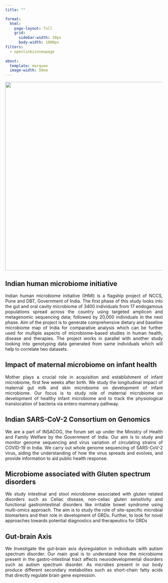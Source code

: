 ```yaml
---
title: ""

format: 
  html:
    page-layout: full
    grid:
      sidebar-width: 30px
      body-width: 1000px
filters:
  - openlinksinnewpage
  
about: 
  template: marquee
  image-width: 50em
---
```


::: {style="text-align: center"}
![](img/wordcloud.png){fig-align="center" width="600"}
:::

## Indian human microbiome initiative

::: {style="text-align: justify"}
Indian human microbiome initiative (IHMI) is a flagship project of NCCS, Pune and DBT, Government of India. The first phase of this study looks into the gut and oral cavity microbiome of 3400 individuals from 17 endogamous populations spread across the country using targeted amplicon and metagenomic sequencing data; followed by 20,000 individuals in the next phase. Aim of the project is to generate comprehensive dietary and baseline microbiome map of India for comparative analysis which can be further used for multiple aspects of microbiome-based studies in human health, disease and therapies. The project works in parallel with another study looking into genotyping data generated from same individuals which will help to correlate two datasets.
:::

## Impact of maternal microbiome on infant health

::: {style="text-align: justify"}
Mother plays a crucial role in acquisition and establishment of infant microbiome, first few weeks after birth. We study the longitudinal impact of maternal gut milk and skin microbiome on development of infant microbiome. Our focus is to study role of maternal microbiome on development of healthy infant microbiome and to track the physiological translocation of bacteria via entero mammary pathway.
:::

## Indian SARS-CoV-2 Consortium on Genomics

::: {style="text-align: justify"}
We are a part of INSACOG, the forum set up under the Ministry of Health and Family Welfare by the Government of India. Our aim is to study and monitor genome sequencing and virus variation of circulating strains of COVID-19 in India. We carry out whole genome sequencing of SARS-CoV-2 virus, aiding the understanding of how the virus spreads and evolves, and provide information to aid public health response.
:::

## Microbiome associated with Gluten spectrum disorders

::: {style="text-align: justify"}
We study intestinal and stool microbiome associated with gluten related disorders such as Celiac disease, non-celiac gluten sensitivity and functional gastrointestinal disorders like irritable bowel syndrome using multi-omics approach. The aim is to study the role of site-specific microbial biomarkers and their role in development of GRDs. Further, to look for novel approaches towards potential diagnostics and therapeutics for GRDs
:::

## Gut-brain Axis

::: {style="text-align: justify"}
We Investigate the gut-brain axis dysregulation in individuals with autism spectrum disorder. Our main goal is to understand how the microbiome present in the gastro-intestinal tract affects neurodevelopmental disorders such as autism spectrum disorder. As microbes present in our body produce different secondary metabolites such as short-chain fatty acids that directly regulate brain gene expression.
:::
